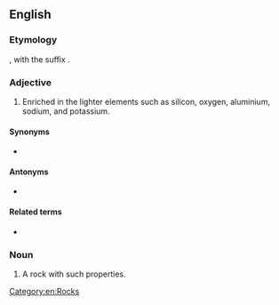==English==

===Etymology===
{{blend|en|feldspar|silica}}, with the suffix {{m|en|-ic}}.

===Adjective===
{{en-adj}}

# {{lb|en|mineralogy}} Enriched in the lighter elements such as silicon, oxygen, aluminium, sodium, and potassium.

====Synonyms====
* {{l|en|acidic}}

====Antonyms====
* {{l|en|mafic}}

====Related terms====
* {{l|en|felsite}}

===Noun===
{{en-noun}}

# A rock with such properties.

[[Category:en:Rocks]]